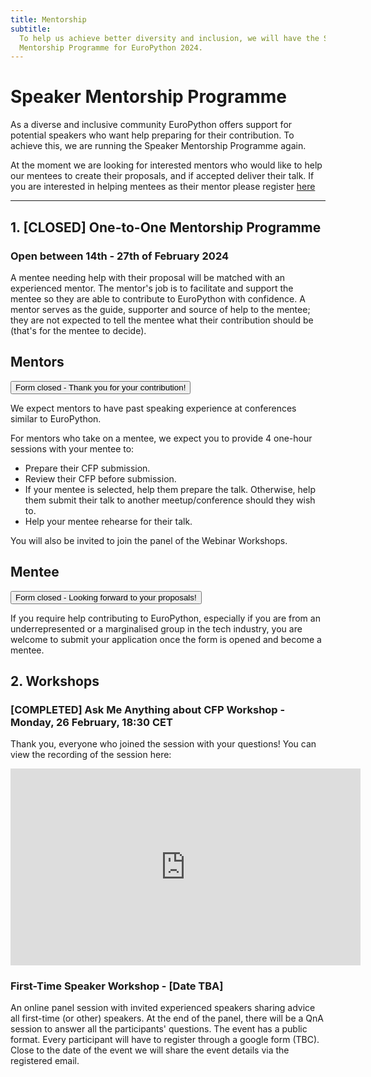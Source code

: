 ```yaml
---
title: Mentorship
subtitle:
  To help us achieve better diversity and inclusion, we will have the Speaker
  Mentorship Programme for EuroPython 2024.
---
```


# Speaker Mentorship Programme

As a diverse and inclusive community EuroPython offers support for potential speakers who want help preparing for their contribution. To achieve this, we are running the Speaker Mentorship Programme again.

At the moment we are looking for interested mentors who would like to help our mentees to create their proposals, and if accepted deliver their talk. If you are interested in helping mentees as their mentor please register [here](https://forms.gle/CjaWHxrpjqmZtmVC9)

---

## 1. [CLOSED] One-to-One Mentorship Programme

### Open between 14th - 27th of February 2024

A mentee needing help with their proposal will be matched with an experienced mentor. The mentor's job is to facilitate and support the mentee so they are able to contribute to EuroPython with confidence. A mentor serves as the guide, supporter and source of help to the mentee; they are not expected to tell the mentee what their contribution should be (that's for the mentee to decide).

## Mentors

<div style={{textAlign: "center", marginBottom: 10}}>
<Button>Form closed - Thank you for your contribution!</Button>
</div>

We expect mentors to have past speaking experience at conferences similar to EuroPython.

For mentors who take on a mentee, we expect you to provide 4 one-hour sessions with your mentee to:

- Prepare their CFP submission.
- Review their CFP before submission.
- If your mentee is selected, help them prepare the talk. Otherwise, help them submit their talk to another meetup/conference should they wish to.
- Help your mentee rehearse for their talk.

You will also be invited to join the panel of the Webinar Workshops.

## Mentee

<div style={{textAlign: "center", marginBottom: 10}}>
<Button>Form closed - Looking forward to your proposals!</Button>
</div>

If you require help contributing to EuroPython, especially if you are from an underrepresented or a marginalised group in the tech industry, you are welcome to submit your application once the form is opened and become a mentee.

## 2. Workshops

### [COMPLETED] Ask Me Anything about CFP Workshop - Monday, 26 February, 18:30 CET

Thank you, everyone who joined the session with your questions! You can view the recording of the session here:

<div style={{display: "flex", justifyContent: "center", marginBottom: 20}}>
<iframe width="560" height="315" src="https://www.youtube.com/embed/EiCfmf6QVIA" title="YouTube video player" frameborder="0" allow="accelerometer; autoplay; clipboard-write; encrypted-media; gyroscope; picture-in-picture; web-share" allowfullscreen></iframe>
</div>

### First-Time Speaker Workshop - [Date TBA]

An online panel session with invited experienced speakers sharing advice all first-time (or other) speakers. At the end of the panel, there will be a QnA session to answer all the participants' questions. The event has a public format. Every participant will have to register through a google form (TBC). Close to the date of the event we will share the event details via the registered email.
